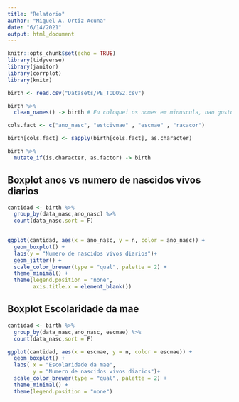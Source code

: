 ```yaml
---
title: "Relatorio"
author: "Miguel A. Ortiz Acuna"
date: "6/14/2021"
output: html_document
---
```


```r
knitr::opts_chunk$set(echo = TRUE)
library(tidyverse)
library(janitor)
library(corrplot)
library(knitr)
```


```r
birth <- read.csv("Datasets/PE_TODOS2.csv")

```


```r
birth %>%
  clean_names() -> birth # Eu coloquei os nomes em minuscula, nao gosto as maisculas

cols.fact <- c("ano_nasc", "estcivmae" , "escmae" , "racacor")  

birth[cols.fact] <- sapply(birth[cols.fact], as.character)

birth %>% 
  mutate_if(is.character, as.factor) -> birth

```

## Boxplot anos vs numero de nascidos vivos diarios

```r
cantidad <- birth %>% 
  group_by(data_nasc,ano_nasc) %>% 
  count(data_nasc,sort = F)
  

ggplot(cantidad, aes(x = ano_nasc, y = n, color = ano_nasc)) +
  geom_boxplot() +
  labs(y = "Numero de nascidos vivos diarios")+
  geom_jitter() +
  scale_color_brewer(type = "qual", palette = 2) +
  theme_minimal() +
  theme(legend.position = "none",
        axis.title.x = element_blank())
```
## Boxplot Escolaridade da mae

```r
cantidad <- birth %>% 
  group_by(data_nasc,ano_nasc, escmae) %>% 
  count(data_nasc,sort = F)

ggplot(cantidad, aes(x = escmae, y = n, color = escmae)) +
  geom_boxplot() +
  labs( x = "Escolaridade da mae",
        y = "Numero de nascidos vivos diarios")+
  scale_color_brewer(type = "qual", palette = 2) +
  theme_minimal() +
  theme(legend.position = "none")
```

